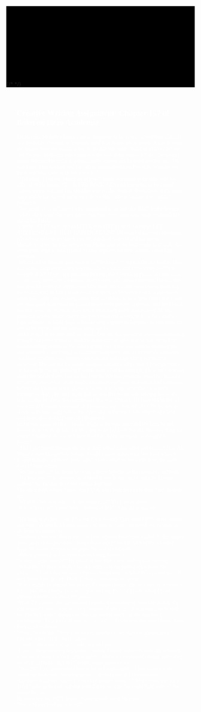 
<div style="z-index:-1;position:relative;background-color:black;box-sizing:border-box;">
  <div style='z-index:-2;position:relative;height:100vh;width:85vw;margin-bottom:-95vh;'>
    <UpDown>
      <SVG icon="triangle" hiddenMobile width={48} stroke={colors.orange} left="10%" top="20%" />
      <SVG icon="hexa" width={48} stroke={colors.red} left="60%" top="70%" />
      <SVG icon="box" width={6} fill={colors['grey-darker']} left="60%" top="30%" />
      <SVG icon="circle" width={64} fill={colors.green} left="95%" top="5%" />
    </UpDown>
    <UpDownWide>
      <SVG icon="arrowUp" hiddenMobile width={16} fill={colors['blue-dark']} left="80%" top="10%" />
      <SVG icon="triangle" width={12} stroke={colors.white} left="90%" top="50%" />
      <SVG icon="circle" width={16} fill={colors['grey-darker']} left="70%" top="90%" />
      <SVG icon="triangle" width={16} stroke={colors['grey-darkest']} left="30%" top="65%" />
      <SVG icon="circle" width={6} fill={colors['grey-darkest']} left="75%" top="10%" />
      <SVG icon="upDown" hiddenMobile width={8} fill={colors['grey-darkest']} left="45%" top="10%" />
      <SVG icon="box" hiddenMobile width={64} fill={colors.purple} left="5%" top="90%" />
    </UpDownWide>
    <SVG icon="circle" hiddenMobile width={24} fill={colors['grey-darker']} left="5%" top="70%" />
    <SVG icon="circle" width={6} fill={colors['grey-darkest']} left="4%" top="20%" />
    <SVG icon="circle" width={12} fill={colors['grey-darkest']} left="50%" top="60%" />
    <SVG icon="upDown" width={8} fill={colors['grey-darkest']} left="95%" top="90%" />
    <SVG icon="upDown" hiddenMobile width={24} fill={colors['grey-darker']} left="40%" top="80%" />
    <SVG icon="triangle" width={8} stroke={colors['grey-darker']} left="25%" top="5%" />
    <SVG icon="box" width={6} fill={colors['grey-darkest']} left="10%" top="10%" />
    <SVG icon="box" width={12} fill={colors['grey-darkest']} left="40%" top="30%" />
    <SVG icon="hexa" width={16} stroke={colors['grey-darker']} left="10%" top="50%" />
    <SVG icon="hexa" width={8} stroke={colors['grey-darker']} left="80%" top="70%" />
  </div>
  {/* <MyFrame></MyFrame> */}
  
</div>

<article style="color: white; padding: 2em; font-family: 'Coming Soon', cursive;">

## Creative Writing Assignment: Chapter 157 of Boku no Hero Academia <br/>

Eri fell into Midoriya Izuku’s arms, desperate to be saved. Saved from Chisaki and the Eight Precepts, whose only goal was to use her as a tool. A tool to wipe out heroes from the world, a tool to disable the quirks that had allowed heroes- and villains- to stream into Japan and the rest of the world. Eri had the unique power through her quirk to permanently remove quirks from anyone, and this was perfect for Chisaki and his villain group, the Eight Precepts, who desired the power that came with Eri’s quirk. <br/>
“This time… I’m not letting go of you!” Izuku screamed as he held onto Eri with all of his might. 
“GIVE HER BACK!” Chisaki screamed as he leaped across, trying to grasp Eri. His plan was on the verge of destruction as his main asset was being carried away by a dorky high-school student. He couldn’t believe it.<br/>
“Not good…! I can’t move well suspended in midair like this!” Izuku thought as Chisaki’s hand was only a few feet from Eri’s long hair, ready to snatch her out of his hands. <br/>
“I WON’T LET GO! NO MATTER WHAT! I’M NOT GONNA LET ANYTHING LIKE THAT HAPPEN AGAIN!” He recalled previous moments, when Eri had been put back into the hands of Chisaki and his group. <br/>
 Midoriya called back to mind when Mirio, one of the best students at U.A., his prestigious high school created to help children become heroes, asked him a question.  <br/>
“What kind of hero do you want to be? Tell me.” 
“I want to be the kind of hero that wipes away everyone’s worries, always wins, and saves everyone!” He thought of All Might, the previous #1 hero, the Symbol of Peace, the one who wiped away everyone’s worries, always won, and saved everyone. He was the one who let everyone sleep peacefully from the villains consistently plaguing the world. And he had passed down his quirk to Midoriya Izuku, a previously quirk-less child who wanted, more than anything, to be a hero. One for All was the only quirk that could be passed down from person to person, and All Might, the true hero, the Symbol of Peace, a previously quirk-less individual, had passed down his quirk, one of the most powerful quirks, to him. To a dorky high-schooler. A dorky high-schooler with a dream to become the best hero, the one to let Japan, and the world, sleep safely.  <br/>
Izuku yelled as he activated his quirk, One for All, powerful motivation flowing through his veins. Chisaki used his makeshift weapon that he had created by disassembling people in his villain group (his quirk was used to disassemble and reassemble anything,) and reassembling them into an extremely powerful and large machine that battled with Chisaki and made him a formidable opponent. The aim for his tough weapon was none other than Midoriya Izuku.  <br/>
Izuku was in the air, fighting Chisaki with all of his strength. He wasn’t worried about the bodily harm that having One for All that powerful could be. It could turn every one of his limbs purple and break each one of them. It had happened before; the tradeoff of his extreme power. For better or worse, he wasn’t focused on that. The only thing that he was trained on was keeping Eri at his side, saving her from the monstrosity that was Chisaki. He launched at one of the arms of Chisaki’s monster of a weapon, and it slashed off. Chisaki was in shock as he saw, right before his eyes, one of the most powerful things he’d ever been able to fight with just destroyed.  <br/>
Izuku was about to kick Chisaki. Right as he was about to kick him, he got blown all the way up into the sky, and as he fell from the sky, the only thing he was still holding onto was a mortified Eri. As he dropped, he thought to himself. <br/>
“ Did I just travel through the air at high speed using wind pressure…? Like All Might’s New Hampshire Smash? Could I have lost control like I did when I fought Bakugo, all those years ago?” He recalled an old battle from the early days of high school.  <br/>
“So, basically…” He thought of the intense injuries he had probably suffered.  <br/>
“My legs are- !” In surprise, he looked down. It was like a miracle. He had suffered no damage from the intense fighting.  <br/>
The other high school heroes from U.A. who were sent in to help fight, looked up.  <br/>
“What the hell was that… A shockwave…?” They all inquired.  <br/>
“Eri…! You can’t leave! You… belong to ME!” Chisaki screamed.  <br/>

“My body feels hot… no, it’s cold. Even though I just used 100% of my power just now!” A shocked Izuku wondered why he hadn’t suffered any damage at all from his power run.  <br/>
“Nothing’s broken! Better yet… All my injuries have been healed..!” He looked down as even his previous injuries from using One for All had been healed. Even his minor scrapes were gone. He was revitalized.  <br/>
Midoriya looked at Eri, who was sweating furiously.  <br/>
“Is that… your power?” He asked of her. But a new feeling was coming. <br/>
“What the- ?! Now it feels like- my body is being pulled apart from the inside…!” Izuku had no idea what was happening, or what Eri’s power was. He only knew how he felt. Then, Chisaki came onto the scene. <br/>
“She’s unable to control her power. By some chance, she was able to activate it, but… you don’t know how to stop it, do you, Eri?!” Chisaki asked Eri and informed Midoriya about his power.  <br/>
“With Eri’s quirk, she can rewind humans. Depending on how she uses it, she can probably revert a person to a monkey, if she tried. If you continue to hold her like that, you’ll disappear. She can rewind anything she touches to nothingness. That quirk of hers is… cursed.” Chisaki revealed everything about Eri’s quirk to Izuku. <br/>
“Return her to me. There’s no way to stop her other than my disassembly.” Chisaki asked for Eri back, again. <br/>
“I won’t. No matter what.” Izuku stayed firm. <br/>
“I see… the instant my leg broke… before I could even feel pain, she reverted it for me. It’s such a kind, gentle quirk.” Midoriya continued talking, reflecting on what had happened. It all finally made sense to him.  <br/>
“Now that I’ve experienced how it feels, I understand…! She continues to revert my body with blinding speed… In that case, if I’m constantly accumulating grave injuries at an even greater speed…” Motivation was back in for Izuku as he realized that with Eri by his side, he could fight with all the power he had.  <br/>
He activated his 100% power, fighting with all of his power. <br/>
“Eri, will you lend me a hand?” <br/>
</article>
